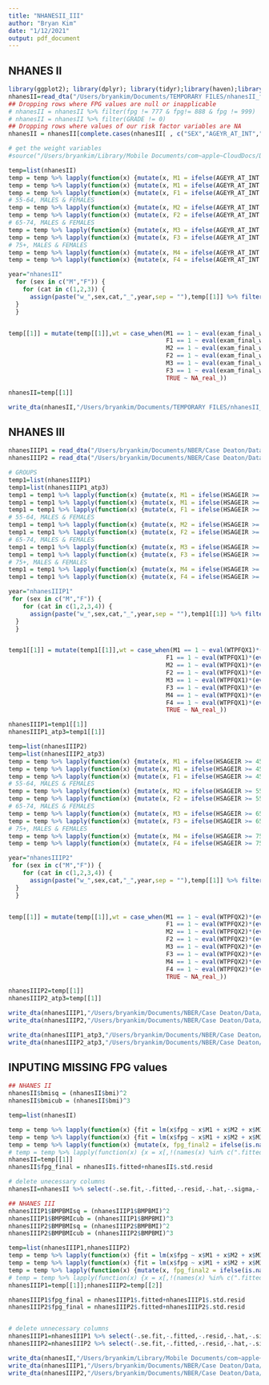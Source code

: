 ```yaml
---
title: "NHANESII_III"
author: "Bryan Kim"
date: "1/12/2021"
output: pdf_document
---
```

##########################################
##               NHANES II              ##
##########################################
```r
library(ggplot2); library(dplyr); library(tidyr);library(haven);library(readstata13);library(foreign);library(mice);library(MatchIt);library(stringdist);library(RecordLinkage);library(modelr);library(broom)
nhanesII=read_dta("/Users/bryankim/Documents/TEMPORARY FILES/nhanesII_full.dta")
## Dropping rows where FPG values are null or inapplicable
# nhanesII = nhanesII %>% filter(fpg != 777 & fpg!= 888 & fpg != 999)
# nhanesII = nhanesII %>% filter(GRADE != 0)
## Dropping rows where values of our risk factor variables are NA
nhanesII = nhanesII[complete.cases(nhanesII[ , c("SEX","AGEYR_AT_INT","lbdhdd","lbxtc","asbp","curr_smq","fpg_reg")]),]

# get the weight variables
#source("/Users/bryankim/Library/Mobile Documents/com~apple~CloudDocs/Documents/NBER/Case Deaton/Code/create_age_sex_weight_vars.R")

temp=list(nhanesII)
temp = temp %>% lapply(function(x) {mutate(x, M1 = ifelse(AGEYR_AT_INT >= 45 & AGEYR_AT_INT <= 54 & SEX == 1, 1, 0))})
temp = temp %>% lapply(function(x) {mutate(x, M1 = ifelse(AGEYR_AT_INT >= 45 & AGEYR_AT_INT <= 54 & SEX == 1, 1, 0))})
temp = temp %>% lapply(function(x) {mutate(x, F1 = ifelse(AGEYR_AT_INT >= 45 & AGEYR_AT_INT <= 54 & SEX == 2, 1, 0))})
# 55-64, MALES & FEMALES
temp = temp %>% lapply(function(x) {mutate(x, M2 = ifelse(AGEYR_AT_INT >= 55 & AGEYR_AT_INT <= 64 & SEX == 1, 1, 0))})
temp = temp %>% lapply(function(x) {mutate(x, F2 = ifelse(AGEYR_AT_INT >= 55 & AGEYR_AT_INT <= 64 & SEX == 2, 1, 0))})
# 65-74, MALES & FEMALES
temp = temp %>% lapply(function(x) {mutate(x, M3 = ifelse(AGEYR_AT_INT >= 65 & AGEYR_AT_INT <= 74 & SEX == 1, 1, 0))})
temp = temp %>% lapply(function(x) {mutate(x, F3 = ifelse(AGEYR_AT_INT >= 65 & AGEYR_AT_INT <= 74 & SEX == 2, 1, 0))})
# 75+, MALES & FEMALES
temp = temp %>% lapply(function(x) {mutate(x, M4 = ifelse(AGEYR_AT_INT >= 75 & SEX == 1, 1, 0))})
temp = temp %>% lapply(function(x) {mutate(x, F4 = ifelse(AGEYR_AT_INT >= 75 & SEX == 2, 1, 0))})

year="nhanesII"
  for (sex in c("M","F")) {
    for (cat in c(1,2,3)) {
      assign(paste("w_",sex,cat,"_",year,sep = ""),temp[[1]] %>% filter(eval(parse(text = paste(sex,cat,sep=""))) == 1) %>% select(exam_final_wt) %>% sum)
  }
  }


temp[[1]] = mutate(temp[[1]],wt = case_when(M1 == 1 ~ eval(exam_final_wt)*(eval(w_M1_2009_2010)/(eval(w_M1_nhanesII))),
                                            F1 == 1 ~ eval(exam_final_wt)*(eval(w_F1_2009_2010)/(eval(w_F1_nhanesII))),
                                            M2 == 1 ~ eval(exam_final_wt)*(eval(w_M2_2009_2010)/(eval(w_M2_nhanesII))),
                                            F2 == 1 ~ eval(exam_final_wt)*(eval(w_F2_2009_2010)/(eval(w_F2_nhanesII))),
                                            M3 == 1 ~ eval(exam_final_wt)*(eval(w_M3_2009_2010)/(eval(w_M3_nhanesII))),
                                            F3 == 1 ~ eval(exam_final_wt)*(eval(w_F3_2009_2010)/(eval(w_F3_nhanesII))),
                                            TRUE ~ NA_real_))

nhanesII=temp[[1]]

write_dta(nhanesII,"/Users/bryankim/Documents/TEMPORARY FILES/nhanesII_full.dta")

```

##########################################
##               NHANES III             ##
##########################################
```r
nhanesIIIP1 = read_dta("/Users/bryankim/Documents/NBER/Case Deaton/Data/nhanesIII_P1x_frs.dta")
nhanesIIIP2 = read_dta("/Users/bryankim/Documents/NBER/Case Deaton/Data/nhanesIII_P2x_frs.dta")

# GROUPS
temp1=list(nhanesIIIP1)
temp1=list(nhanesIIIP1_atp3)
temp1 = temp1 %>% lapply(function(x) {mutate(x, M1 = ifelse(HSAGEIR >= 45 & HSAGEIR <= 54 & HSSEX == 1, 1, 0))})
temp1 = temp1 %>% lapply(function(x) {mutate(x, M1 = ifelse(HSAGEIR >= 45 & HSAGEIR <= 54 & HSSEX == 1, 1, 0))})
temp1 = temp1 %>% lapply(function(x) {mutate(x, F1 = ifelse(HSAGEIR >= 45 & HSAGEIR <= 54 & HSSEX == 2, 1, 0))})
# 55-64, MALES & FEMALES
temp1 = temp1 %>% lapply(function(x) {mutate(x, M2 = ifelse(HSAGEIR >= 55 & HSAGEIR <= 64 & HSSEX == 1, 1, 0))})
temp1 = temp1 %>% lapply(function(x) {mutate(x, F2 = ifelse(HSAGEIR >= 55 & HSAGEIR <= 64 & HSSEX == 2, 1, 0))})
# 65-74, MALES & FEMALES
temp1 = temp1 %>% lapply(function(x) {mutate(x, M3 = ifelse(HSAGEIR >= 65 & HSAGEIR <= 74 & HSSEX == 1, 1, 0))})
temp1 = temp1 %>% lapply(function(x) {mutate(x, F3 = ifelse(HSAGEIR >= 65 & HSAGEIR <= 74 & HSSEX == 2, 1, 0))})
# 75+, MALES & FEMALES
temp1 = temp1 %>% lapply(function(x) {mutate(x, M4 = ifelse(HSAGEIR >= 75 & HSSEX == 1, 1, 0))})
temp1 = temp1 %>% lapply(function(x) {mutate(x, F4 = ifelse(HSAGEIR >= 75 & HSSEX == 2, 1, 0))})

year="nhanesIIIP1"
 for (sex in c("M","F")) {
    for (cat in c(1,2,3,4)) {
      assign(paste("w_",sex,cat,"_",year,sep = ""),temp1[[1]] %>% filter(eval(parse(text = paste(sex,cat,sep=""))) == 1) %>% select(WTPFQX1) %>% sum)
  }
  }


temp1[[1]] = mutate(temp1[[1]],wt = case_when(M1 == 1 ~ eval(WTPFQX1)*(eval(w_M1_2009_2010)/(eval(w_M1_nhanesIIIP1))),
                                            F1 == 1 ~ eval(WTPFQX1)*(eval(w_F1_2009_2010)/(eval(w_F1_nhanesIIIP1))),
                                            M2 == 1 ~ eval(WTPFQX1)*(eval(w_M2_2009_2010)/(eval(w_M2_nhanesIIIP1))),
                                            F2 == 1 ~ eval(WTPFQX1)*(eval(w_F2_2009_2010)/(eval(w_F2_nhanesIIIP1))),
                                            M3 == 1 ~ eval(WTPFQX1)*(eval(w_M3_2009_2010)/(eval(w_M3_nhanesIIIP1))),
                                            F3 == 1 ~ eval(WTPFQX1)*(eval(w_F3_2009_2010)/(eval(w_F3_nhanesIIIP1))),
                                            M4 == 1 ~ eval(WTPFQX1)*(eval(w_M4_2009_2010)/(eval(w_M4_nhanesIIIP1))),
                                            F4 == 1 ~ eval(WTPFQX1)*(eval(w_F4_2009_2010)/(eval(w_F4_nhanesIIIP1))),
                                            TRUE ~ NA_real_))

nhanesIIIP1=temp1[[1]]
nhanesIIIP1_atp3=temp1[[1]]

temp=list(nhanesIIIP2)
temp=list(nhanesIIIP2_atp3)
temp = temp %>% lapply(function(x) {mutate(x, M1 = ifelse(HSAGEIR >= 45 & HSAGEIR <= 54 & HSSEX == 1, 1, 0))})
temp = temp %>% lapply(function(x) {mutate(x, M1 = ifelse(HSAGEIR >= 45 & HSAGEIR <= 54 & HSSEX == 1, 1, 0))})
temp = temp %>% lapply(function(x) {mutate(x, F1 = ifelse(HSAGEIR >= 45 & HSAGEIR <= 54 & HSSEX == 2, 1, 0))})
# 55-64, MALES & FEMALES
temp = temp %>% lapply(function(x) {mutate(x, M2 = ifelse(HSAGEIR >= 55 & HSAGEIR <= 64 & HSSEX == 1, 1, 0))})
temp = temp %>% lapply(function(x) {mutate(x, F2 = ifelse(HSAGEIR >= 55 & HSAGEIR <= 64 & HSSEX == 2, 1, 0))})
# 65-74, MALES & FEMALES
temp = temp %>% lapply(function(x) {mutate(x, M3 = ifelse(HSAGEIR >= 65 & HSAGEIR <= 74 & HSSEX == 1, 1, 0))})
temp = temp %>% lapply(function(x) {mutate(x, F3 = ifelse(HSAGEIR >= 65 & HSAGEIR <= 74 & HSSEX == 2, 1, 0))})
# 75+, MALES & FEMALES
temp = temp %>% lapply(function(x) {mutate(x, M4 = ifelse(HSAGEIR >= 75 & HSSEX == 1, 1, 0))})
temp = temp %>% lapply(function(x) {mutate(x, F4 = ifelse(HSAGEIR >= 75 & HSSEX == 2, 1, 0))})

year="nhanesIIIP2"
 for (sex in c("M","F")) {
    for (cat in c(1,2,3,4)) {
      assign(paste("w_",sex,cat,"_",year,sep = ""),temp[[1]] %>% filter(eval(parse(text = paste(sex,cat,sep=""))) == 1) %>% select(WTPFQX2) %>% sum)
  }
  }


temp[[1]] = mutate(temp[[1]],wt = case_when(M1 == 1 ~ eval(WTPFQX2)*(eval(w_M1_2009_2010)/(eval(w_M1_nhanesIIIP2))),
                                            F1 == 1 ~ eval(WTPFQX2)*(eval(w_F1_2009_2010)/(eval(w_F1_nhanesIIIP2))),
                                            M2 == 1 ~ eval(WTPFQX2)*(eval(w_M2_2009_2010)/(eval(w_M2_nhanesIIIP2))),
                                            F2 == 1 ~ eval(WTPFQX2)*(eval(w_F2_2009_2010)/(eval(w_F2_nhanesIIIP2))),
                                            M3 == 1 ~ eval(WTPFQX2)*(eval(w_M3_2009_2010)/(eval(w_M3_nhanesIIIP2))),
                                            F3 == 1 ~ eval(WTPFQX2)*(eval(w_F3_2009_2010)/(eval(w_F3_nhanesIIIP2))),
                                            M4 == 1 ~ eval(WTPFQX2)*(eval(w_M4_2009_2010)/(eval(w_M4_nhanesIIIP2))),
                                            F4 == 1 ~ eval(WTPFQX2)*(eval(w_F4_2009_2010)/(eval(w_F4_nhanesIIIP2))),
                                            TRUE ~ NA_real_))

nhanesIIIP2=temp[[1]]
nhanesIIIP2_atp3=temp[[1]]

write_dta(nhanesIIIP1,"/Users/bryankim/Documents/NBER/Case Deaton/Data/nhanesIII_P1x_frs.dta")
write_dta(nhanesIIIP2,"/Users/bryankim/Documents/NBER/Case Deaton/Data/nhanesIII_P2x_frs.dta")

write_dta(nhanesIIIP1_atp3,"/Users/bryankim/Documents/NBER/Case Deaton/Data/FRS/ATP3/nhanesIII_P1x_frs_atp3.dta")
write_dta(nhanesIIIP2_atp3,"/Users/bryankim/Documents/NBER/Case Deaton/Data/FRS/ATP3/nhanesIII_P2x_frs_atp3.dta")

```

#################################
## INPUTING MISSING FPG values ##
#################################
```r

## NHANES II
nhanesII$bmisq = (nhanesII$bmi)^2
nhanesII$bmicub = (nhanesII$bmi)^3

temp=list(nhanesII)

temp = temp %>% lapply(function(x) {fit = lm(x$fpg ~ x$M1 + x$M2 + x$M3 + x$M4 + x$F1 + x$F2 + x$F3 + x$F4 + x$bmi + x$bmisq + x$bmicub);pred = predict(fit, newdata = ic(x)); x = mutate(x,imputed_fpg2 = pred)})
temp = temp %>% lapply(function(x) {fit = lm(x$fpg ~ x$M1 + x$M2 + x$M3 + x$M4 + x$F1 + x$F2 + x$F3 + x$F4 + x$bmi + x$bmisq + x$bmicub);x=augment_columns(fit,x)})
temp = temp %>% lapply(function(x) {mutate(x, fpg_final2 = ifelse(is.na(fpg),imputed_fpg2,fpg),fpg_finalR2 = ifelse(is.na(fpg),fpg_final2 + .resid,fpg))})
# temp = temp %>% lapply(function(x) {x = x[,!(names(x) %in% c(".fitted",".se.fit",".resid",".hat",".sigma",".cooksd",".std.resid"))]})
nhanesII=temp[[1]]
nhanesII$fpg_final = nhanesII$.fitted+nhanesII$.std.resid

# delete unecessary columns
nhanesII=nhanesII %>% select(-.se.fit,-.fitted,-.resid,-.hat,-.sigma,-.cooksd,-.std.resid,-fpg_final2,-fpg_finalR2)

## NHANES III
nhanesIIIP1$BMPBMIsq = (nhanesIIIP1$BMPBMI)^2
nhanesIIIP1$BMPBMIcub = (nhanesIIIP1$BMPBMI)^3
nhanesIIIP2$BMPBMIsq = (nhanesIIIP2$BMPBMI)^2
nhanesIIIP2$BMPBMIcub = (nhanesIIIP2$BMPBMI)^3

temp=list(nhanesIIIP1,nhanesIIIP2)
temp = temp %>% lapply(function(x) {fit = lm(x$fpg ~ x$M1 + x$M2 + x$M3 + x$M4 + x$F1 + x$F2 + x$F3 + x$F4 + x$BMPBMI + x$BMPBMIsq + x$BMPBMIcub);pred = predict(fit, newdata = ic(x)); x = mutate(x,imputed_fpg2 = pred)})
temp = temp %>% lapply(function(x) {fit = lm(x$fpg ~ x$M1 + x$M2 + x$M3 + x$M4 + x$F1 + x$F2 + x$F3 + x$F4 + x$BMPBMI + x$BMPBMIsq + x$BMPBMIcub);x=augment_columns(fit,x)})
temp = temp %>% lapply(function(x) {mutate(x, fpg_final2 = ifelse(is.na(fpg),imputed_fpg2,fpg),fpg_finalR2 = ifelse(is.na(fpg),fpg_final2 + .resid,fpg))})
# temp = temp %>% lapply(function(x) {x = x[,!(names(x) %in% c(".fitted",".se.fit",".resid",".hat",".sigma",".cooksd",".std.resid"))]})
nhanesIIIP1=temp[[1]];nhanesIIIP2=temp[[2]]

nhanesIIIP1$fpg_final = nhanesIIIP1$.fitted+nhanesIIIP1$.std.resid
nhanesIIIP2$fpg_final = nhanesIIIP2$.fitted+nhanesIIIP2$.std.resid


# delete unnecessary columns
nhanesIIIP1=nhanesIIIP1 %>% select(-.se.fit,-.fitted,-.resid,-.hat,-.sigma,-.cooksd,-.std.resid,-fpg_final2,-fpg_finalR2)
nhanesIIIP2=nhanesIIIP2 %>% select(-.se.fit,-.fitted,-.resid,-.hat,-.sigma,-.cooksd,-.std.resid,-fpg_final2,-fpg_finalR2)

write_dta(nhanesII,"/Users/bryankim/Library/Mobile Documents/com~apple~CloudDocs/Documents/NBER/Case Deaton/Data/nhanesII_full.dta")
write_dta(nhanesIIIP1,"/Users/bryankim/Documents/NBER/Case Deaton/Data/nhanesIII_P1x_frs.dta")
write_dta(nhanesIIIP2,"/Users/bryankim/Documents/NBER/Case Deaton/Data/nhanesIII_P2x_frs.dta")
```
